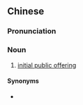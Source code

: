 {{also|首次公开募股}}
==Chinese==
{{zh-forms|s=首次公开募股|type=222}}

===Pronunciation===
{{zh-pron
|m=shǒucì gōngkāi mùgǔ
|cat=n
}}

===Noun===
{{zh-noun}}

# [[initial public offering]]

{{zh-cat|Business}}

====Synonyms====
* {{zh-l|首次公開發行}}